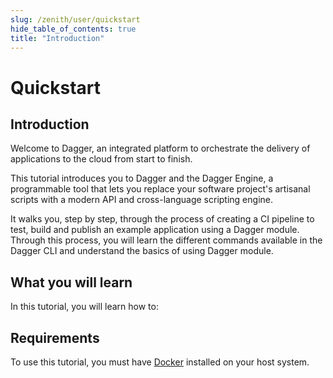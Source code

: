 ```yaml
---
slug: /zenith/user/quickstart
hide_table_of_contents: true
title: "Introduction"
---
```


# Quickstart

## Introduction

Welcome to Dagger, an integrated platform to orchestrate the delivery of applications to the cloud from start to finish.

This tutorial introduces you to Dagger and the Dagger Engine, a programmable tool that lets you replace your software project's artisanal scripts with a modern API and cross-language scripting engine.

It walks you, step by step, through the process of creating a CI pipeline to test, build and publish an example application using a Dagger module. Through this process, you will learn the different commands available in the Dagger CLI and understand the basics of using Dagger module.

## What you will learn

In this tutorial, you will learn how to:


## Requirements

To use this tutorial, you must have [Docker](https://docs.docker.com/engine/install/) installed on your host system.
